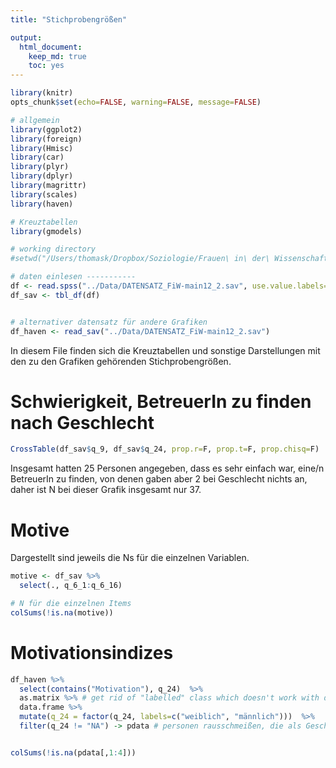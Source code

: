 ```yaml
---
title: "Stichprobengrößen"

output:
  html_document:
    keep_md: true
    toc: yes
---
```


```r
library(knitr)
opts_chunk$set(echo=FALSE, warning=FALSE, message=FALSE)
```

```r

# allgemein
library(ggplot2)
library(foreign)
library(Hmisc)
library(car)
library(plyr)
library(dplyr)
library(magrittr)
library(scales)
library(haven)

# Kreuztabellen
library(gmodels)

# working directory
#setwd("/Users/thomask/Dropbox/Soziologie/Frauen\ in\ der\ Wissenschaft/quantitative\ Erhebung/Arbeitsbereich\ Thomas/Berechnungen")

# daten einlesen -----------
df <- read.spss("../Data/DATENSATZ_FiW-main12_2.sav", use.value.labels=T, to.data.frame=T)
df_sav <- tbl_df(df)


# alternativer datensatz für andere Grafiken
df_haven <- read_sav("../Data/DATENSATZ_FiW-main12_2.sav")

```


In diesem File finden sich die Kreuztabellen und sonstige Darstellungen mit den zu den Grafiken gehörenden Stichprobengrößen.

# Schwierigkeit, BetreuerIn zu finden nach Geschlecht
```r
CrossTable(df_sav$q_9, df_sav$q_24, prop.r=F, prop.t=F, prop.chisq=F)
```

Insgesamt hatten 25 Personen angegeben, dass es sehr einfach war, eine/n BetreuerIn zu finden, von denen gaben aber 2 bei Geschlecht nichts an, daher ist N bei dieser Grafik insgesamt nur 37.


# Motive
Dargestellt sind jeweils die Ns für die einzelnen Variablen.

```r
motive <- df_sav %>%
  select(., q_6_1:q_6_16)

# N für die einzelnen Items
colSums(!is.na(motive))

```

# Motivationsindizes

````r
df_haven %>%
  select(contains("Motivation"), q_24)  %>% 
  as.matrix %>% # get rid of "labelled" class which doesn't work with dplyr right now
  data.frame %>%
  mutate(q_24 = factor(q_24, labels=c("weiblich", "männlich")))  %>% 
  filter(q_24 != "NA") -> pdata # personen rausschmeißen, die als Geschlecht NA haben


colSums(!is.na(pdata[,1:4]))
````


